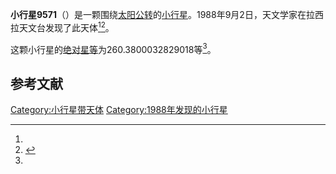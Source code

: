 {{Infobox planet
| bgcolour = #FFFFC0
| name = 9571
| symbol = 
| image = 
| caption = 
| discovery = yes
| discovery_ref = 
| discoverer = {{link-en|亨利·德波鸿诺|Henri Debehogne}}
| discovery_site = [[拉西拉天文台|拉西拉天文台]] 
| discovered = 1988年9月2日
| designations = yes
| mp_name = 
| named_after = 
| alt_names = 1988 RR5/ 1951 CF2 / 1991 OT1 / 1994 LH10
| mp_category = [[主带小行星|主带小行星]]
| orbit_ref = <ref name="a">[http://ssd.jpl.nasa.gov/sbdb.cgi?sstr=9571 9571] {{Wayback|url=http://ssd.jpl.nasa.gov/sbdb.cgi?sstr=9571 |date=20210810144436 }}，小行星數據庫瀏覽器（JPL Small-Body Database Browser）－[[美国国家航空航天局|美国国家航空航天局]]喷气推进实验室</ref>
| epoch = 2456400.5 (2013年4月18日更新)
| aphelion = {{convert|2.425079024960907|AU|km|3|abbr=on|lk=out}}
| perihelion = {{convert|1.971672707360813|AU|km|3|abbr=on}}
| semimajor = {{convert|2.19837586616086|AU|km|3|abbr=on}}
| eccentricity = 0.10312302
| period = 1190.560168 [[日|日]]<br />3.26[[儒略年|儒略年]]
| avg_speed = 
| inclination = 2.511225116191295
| asc_node = 14.95571073999227
| mean_anomaly = 
| arg_peri = 260.3800032829018
| satellites = 
| physical_characteristics = yes
| dimensions = 
| mass = 
| density = 
| surface_grav = 
| escape_velocity = 
| sidereal_day = 
| axial_tilt = 
| pole_ecliptic_lat = 
| pole_ecliptic_lon = 
| albedo = 
| temperatures= 
| temp_name1 = 
| mean_temp_1 = 
| max_temp_1 = 
| temp_name2 = 
| max_temp_2 = 
| spectral_type = 
| abs_magnitude = 260.3800032829018
}}

'''小行星9571'''（{{lang-en|9571}}）是一颗围绕[[太阳|太阳]][[公转|公转]]的[[小行星|小行星]]。1988年9月2日，天文学家{{link-en|亨利·德波鸿诺|Henri Debehogne}}在拉西拉天文台发现了此天体<ref name="a" /><ref>{{cite news|title=小行星列表|url=http://cfa-www.harvard.edu/iau/lists/NumberedMPs.txt|accessdate=2013-07-08|newspaper=哈佛大学|archive-date=2008-05-17|archive-url=https://web.archive.org/web/20080517010638/http://cfa-www.harvard.edu/iau/lists/NumberedMPs.txt|dead-url=no}}</ref>。

这颗小行星的[[绝对星等|绝对星等]]为260.3800032829018等<ref name="a" />。

==参考文献==
{{reflist}}
{{Minor Planet Number|[[小行星9570|小行星9570]]|[[小行星9572|小行星9572]]}}

{{小天体}}

[[Category:小行星带天体|Category:小行星带天体]]
[[Category:1988年发现的小行星|Category:1988年发现的小行星]]

{{asteroid-stub}}